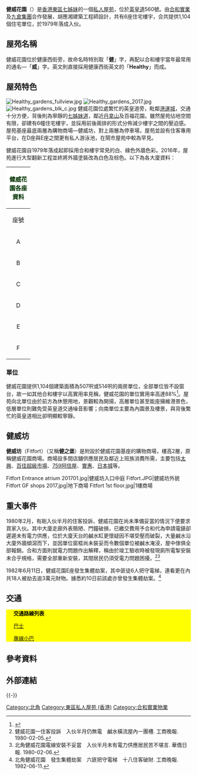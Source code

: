{{coord|22.29155|114.20385|display=title}}
{{Infobox_housinghk 
| name             = Healthy Gardens <br> 健威花園
| logo             = 
| photo            = Healthy Gardens 201803.jpg
| address          = 七姊妹英皇道560號
| developer        = 合和實業<br>九倉集團
| use              = 住宅	
| blocknumber      = 6座	
| floornumber      = 23層	
| yearofcompletion = 1979年
| facilities       = 商場<br>停車場<br>游泳池
| former           = [[香港電車|香港電車]]員工宿舍<ref>{{cite web|language=zh-hk|url=http://orientaldaily.on.cc/cnt/finance/20110716/00205_010.html|title=電車員工宿舍變身健威|publisher=東方日報|date=2011-07-16|accessdate=2017-01-14|archive-date=2020-09-25|archive-url=https://web.archive.org/web/20200925092349/https://orientaldaily.on.cc/cnt/finance/20110716/00205_010.html|dead-url=no}}</ref>
| website          = 
}}
'''健威花園'''（{{lang-en|'''Healthy Gardens'''}}）是[[香港|香港]][[東區_(香港)|東區]][[七姊妹|七姊妹]]的一個[[私人屋苑|私人屋苑]]，位於[[英皇道|英皇道]]560號。由[[合和實業|合和實業]]及[[九龍倉置業|九倉集團]]合作發展，胡應湘建築工程師設計，共有6座住宅樓宇，合共提供1,104個住宅單位，於1979年落成入伙。

==屋苑名稱==
健威花園位於健康西街旁，故命名時特別取「'''健'''」字，再配以合和樓宇當年最常用的通名—「'''威'''」字。英文則直接採用健康西街英文的「'''Healthy'''」而成。

==屋苑特色==
[[File:Healthy_gardens_fullview.jpg|thumb]]
[[File:Healthy_gardens_2017.jpg|thumb]]
[[File:Healthy_gardens_blk_c.jpg|thumb]]
健威花園位處繁忙的英皇道旁，毗鄰[[港運城|港運城]]，交通十分方便，背後則為寧靜的[[七姊妹道|七姊妹道]]，鄰近[[丹拿山邨|丹拿山]]及百福花園。雖然屋苑佔地空間有限，卻建有6幢住宅樓宇，並採用前後兩排的形式分佈減少樓宇之間的壓迫感。屋苑基座最底兩層為購物商場—健威坊，對上兩層為停車場，屋苑並設有住客專用平台，在D座與E座之間更有私人游泳池，在鬧市屋苑中較為罕見。

健威花園自1979年落成起即採用合和樓宇常見的白、綠色外牆色彩。2016年，屋苑進行大型翻新工程並終將外牆塗裝改為白色及棕色。以下為各大廈資料：
{| class="wikitable" cellpadding="1" style="text-align:center;"
|-
! style="background:#FFFFFF; color:#003300" colspan="4"  align="center"| '''健威花園各座資料'''
|-
| width=50 | 座號 || width=100 | 大廈層數 || width=100 | 單位數目 || width=100 | 入伙日期
|-
| A || rowspan=6 | 23（4-26樓） || rowspan=6 | 184 || rowspan=6 | 1979年12月
|-
| B
|-
| C
|-
| D
|-
| E
|-
| F
|}

===單位===
健威花園提供1,104個建築面積為507呎或514呎的兩房單位，全部單位皆不設窗台，故一如其他合和樓宇以高實用率見稱，健威花園的單位實用率高達88%<ref>{{cite web|language=zh-hk|url=http://hk.apple.nextmedia.com/financeestate/art/20101116/14666314|title=北角健威花園　樓齡高起居方便　主攻細戶　年輕客捧場|publisher=蘋果日報|date=2010-11-16}}</ref>。屋苑向北單位由於前方為休憩用地，景觀較為開揚，高層單位甚至能座擁維港景色，低層單位則難免受英皇道交通噪音影響；向南單位主要為內園景及樓景，與背後繁忙的英皇道相比卻明顯較寧靜。

==健威坊==
'''健威坊'''（Fitfort）（又稱'''健之堡'''）是附設於健威花園基座的購物商場，樓高2層，原稱健威花園商場。商場設多間店舖供應居民及鄰近上班族消費所需，主要包括[[太興燒味|太興]]、[[百佳超級市場|百佳超級市場]]、[[759阿信屋|759阿信屋]]、[[實惠|實惠]]、[[日本城|日本城]]等。

<gallery>
Fitfort Entrance atrium 201701.jpg|健威坊入口中庭
Fitfort.JPG|健威坊外貌
Fitfort GF shops 2017.jpg|地下商場
Fitfort 1st floor.jpg|1樓商場
</gallery>

==重大事件==
1980年2月，有剛入伙半月的住客投訴，健威花園在尚未準備妥當的情況下便要求買家入伙。其中大廈走廊外表簡陋、門鐘破損，已繳交費用予合和代為申請電錶卻遲遲未有電力供應，位於大廈天台的鹹水缸更懷疑因不堪受壓而破裂，大量鹹水沿大廈外牆傾瀉而下，並因單位窗框尚未裝妥而令數個單位被鹹水淹浸，屋中傢俱全部報銷。合和方面則就電力問題作出解釋，稱由於竣工驗收時被發現廁所電掣安裝未合乎規格，需要全部重新安裝，其間居民仍須受電力問題困擾。<ref>健威花園一住客投訴　入伙半月仍無電　鹹水橫流屋內一團槽. 工商晚報. 1980-02-05.{{zh-hant}}</ref><ref>北角健威花園電線安裝不妥當　入伙半月未有電力供應居民苦不堪言. 華僑日報. 1980-02-06.{{zh-hant}}</ref>

1982年6月11日，健威花園E座發生集體劫案，其中匪徒6人把守電梯，連看更在內共18人被劫去逾3萬元財物。據悉約10日前該處亦曾發生集體劫案。<ref>北角健威花園　發生集體劫案　六匪把守電梯　十八住客破財. 工商晚報. 1982-06-11.{{zh-hant}}</ref>

==交通==
{{stack begin | align=center | clear=false | float=center}}
<div class="NavFrame collapsed" style="color: black; background-color: #FFFF00; margin: 0 auto; padding: 0 10px; text-align: left;">
<div class="NavHead" style="background-color: #FFFF00; margin: 0 auto; padding: 0 10px; font-weight:normal;">'''交通路線列表'''</div>
<div class="NavContent" style="background-color: #FFFF00; margin: 0 auto; padding: 0 10px;">
;[[香港巴士|巴士]]
{{港島巴士簡單列表|8H|8X|18|18P|18X|19|19P|77|77A|81A|82|85|85A|99|N8X|N72}}
{{過海隧道巴士簡單列表|102|102P|106|110|112|116|671|962C|962E|969C|N122}}
{{大嶼山巴士簡單列表|A12|NA12}}
;[[香港小巴|專線小巴]]
{{新界專線小巴簡單列表|19S}}
{{港島專線小巴簡單列表|65|65X|69}}
</div></div>
{{stack end}}

==參考資料==
{{reflist}}

==外部連結==
{{commonscat-inline|Healthy Gardens, Hong Kong}}

{{-}}
{{合和實業有限公司}}

[[Category:北角|Category:北角]]
[[Category:東區私人屋苑_(香港)|Category:東區私人屋苑 (香港)]]
[[Category:合和實業物業|Category:合和實業物業]]